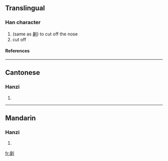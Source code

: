 ==Translingual==
===Han character===
{{Han char|rn=18|rad=刀|as=10|sn=12|four=|canj=竹木中弓 (HDLN)}}
# (same as [[劓]]) to cut off the nose
# cut off
====References====
{{Han ref|kx=0142.290|hdz=10350.120|uh=34F7|ud=13559}}

----
==Cantonese==
===Hanzi===
{{yue-hanzi|jyut=|y=ji6, nau4}}
# {{defn|Cantonese}}

----
==Mandarin==
===Hanzi===
{{cmn-hanzi|pin=[[yì]] (yi4)|wg=i<sup>4</sup>}}
# {{defn|Mandarin}}

[[fr:㓷]]